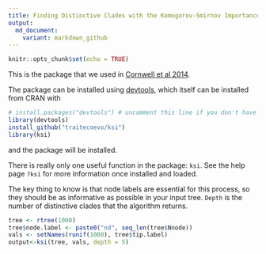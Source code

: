 ```yaml
---
title: Finding Distinctive Clades with the Komogorov-Smirnov Importance Statistic
output:
  md_document:
    variant: markdown_github
---
```


<!-- README.md is generated from README.Rmd. Please edit that file -->

```r
knitr::opts_chunk$set(echo = TRUE)
```

This is the package that we used in [Cornwell et al 2014](10.1111/1365-2745.12208).

The package can be installed using [devtools](https://github.com/hadley/devtools), which itself can be installed from CRAN with

```r
# install.packages("devtools") # uncomment this line if you don't have devtools installed
library(devtools)
install_github("traitecoevo/ksi")
library(ksi)
```

and the package will be installed.

There is really only one useful function in the package: `ksi`.  See the help page `?ksi` for more information once installed and loaded.

The key thing to know is that node labels are essential for this process, so they should be as informative as possible in your input tree.  `Depth` is the number of distinctive clades that the algorithm returns.

```r
tree <- rtree(1000)
tree$node.label <- paste0("nd", seq_len(tree$Nnode))
vals <- setNames(runif(1000), tree$tip.label)
output<-ksi(tree, vals, depth = 5)
```



